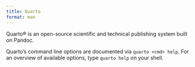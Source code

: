 ```yaml
---
title: Quarto
format: man
---
```


Quarto® is an open-source scientific and technical publishing system built on Pandoc.

Quarto's command line options are documented via `quarto <cmd> help`. For an overview of
available options, type `quarto help` on your shell.